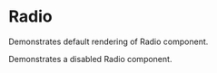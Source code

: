

<Meta title="Form Controls/Radio" component={Radio} />

# Radio

Demonstrates default rendering of Radio component.

<Preview>
  <Story name="default">
    <div>
      <Radio name="test" value="test" />
      <Radio name="test" value="test 2" defaultChecked />
      <Radio name="test" value="test 3" label="This is a label" />
    </div>
  </Story>
</Preview>

Demonstrates a disabled Radio component.

<Preview>
  <Story name="disabled">
    <div>
      <Radio name="test" value="test" disabled />
      <Radio name="test" value="test 2" disabled defaultChecked />
      <Radio name="test" value="test 3" label="This is a label" disabled />
    </div>
  </Story>
</Preview>

